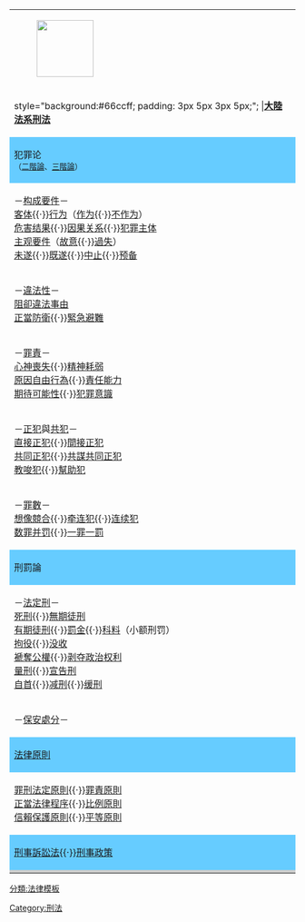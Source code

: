 {| class="infobox" style="text-align: center; font-size: 90%;"
|-
|[[File:Scale of justice 2.svg|100px|]]
|-
! style="background:#66ccff; padding: 3px 5px 3px 5px;"; |'''[[大陸法系]][[刑法]]'''
|-
! style="background:#66ccff;" | 犯罪论<br><small>（[[刑法犯罪二階理論|二階論]]、[[刑法犯罪三階理論|三階論]]）</small>
|-
| －[[犯罪构成要件|构成要件]]－<br>
[[犯罪客体|客体]]{{·}}[[危害行为|行为]]（[[作为]]{{·}}[[不作为]]）<br>
[[危害结果]]{{·}}[[因果关系 (刑法)|因果关系]]{{·}}[[犯罪主体]]<br>
[[犯罪主观要件|主观要件]]（[[故意]]{{·}}[[過失]]）<br>
[[犯罪未遂|未遂]]{{·}}[[犯罪既遂|既遂]]{{·}}[[犯罪中止|中止]]{{·}}[[犯罪预备|预备]]
|-
|－[[違法性]]－<br>
[[阻卻違法事由]]
<br>[[正當防衛]]{{·}}[[緊急避難]]
|-
|－[[罪責]]－<br>
[[精神障礙抗辯|心神喪失]]{{·}}[[精神障礙抗辯|精神耗弱]]
<br>[[原因自由行為]]{{·}}[[責任能力]]
<br>[[期待可能性]]{{·}}[[犯罪意識]]
|-
| －[[正犯]]與[[共犯]]－<br>
[[直接正犯]]{{·}}[[間接正犯]]
<br>[[共同正犯]]{{·}}[[共謀共同正犯]]
<br>[[教唆犯]]{{·}}[[幫助犯]]
|-
| －[[罪數]]－<br>
[[想像競合]]{{·}}[[牵连犯]]{{·}}[[连续犯]]
<br>[[数罪并罚]]{{·}}[[一罪一罰]]
|-
! style="background:#66ccff;" | 刑罰論
|-
| －[[法定刑]]－<br>
[[死刑]]{{·}}[[無期徒刑]]
<br> [[有期徒刑]]{{·}}[[罰金]]{{·}}[[科料]]（小额刑罚）
<br> [[拘役]]{{·}}[[没收]]
<br> [[褫奪公權]]{{·}}[[剥夺政治权利]]
<br> [[量刑]]{{·}}[[宣告刑]]
<br> [[自首]]{{·}}[[减刑]]{{·}}[[缓刑]]
|-
| －[[保安處分]]－
|-
! style="background:#66ccff;" | [[:Category:法律原則|法律原則]]
|-
| [[罪刑法定原則]]{{·}}[[罪責原則]]<br>[[正當法律程序]]{{·}}[[比例原則]]<br>[[信賴保護原則]]{{·}}[[平等原則]]
|-
! style="background:#66ccff;" | [[刑事訴訟法]]{{·}}[[刑事政策]]
|-
! style="background:#cccccc; font-size:80%" | {{navbar |大陸法系刑法}}
|}<noinclude>
[[Category:刑法]]
[[分類:法律模板]]
</noinclude>